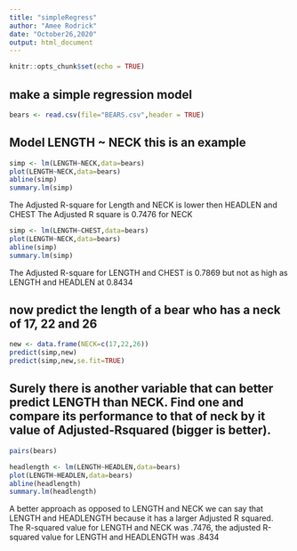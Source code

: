 ```yaml
---
title: "simpleRegress"
author: "Amee Rodrick"
date: "October26,2020"
output: html_document
---
```


```r
knitr::opts_chunk$set(echo = TRUE)
```

## make a simple regression model

```r
bears <- read.csv(file="BEARS.csv",header = TRUE)
```

## Model LENGTH ~ NECK  this is an example  

```r
simp <- lm(LENGTH~NECK,data=bears)
plot(LENGTH~NECK,data=bears)
abline(simp)
summary.lm(simp)
```
The Adjusted R-square for Length and NECK is lower then HEADLEN and CHEST The Adjusted R square is 0.7476 for NECK 

```r
simp <- lm(LENGTH~CHEST,data=bears)
plot(LENGTH~NECK,data=bears)
abline(simp)
summary.lm(simp)
```
The Adjusted R-square for LENGTH and CHEST is 0.7869 but not as high as LENGTH and HEADLEN at 0.8434




## now predict the length of a bear who has a neck of 17, 22 and 26


```r
new <- data.frame(NECK=c(17,22,26))
predict(simp,new)
predict(simp,new,se.fit=TRUE)
```
## Surely there is another variable that can better predict LENGTH than NECK. Find one and compare its performance to that of neck by it value of Adjusted-Rsquared (bigger is better).

```r
pairs(bears)
```



```r
headlength <- lm(LENGTH~HEADLEN,data=bears)
plot(LENGTH~HEADLEN,data=bears)
abline(headlength)
summary.lm(headlength)
```
A better approach as opposed to LENGTH and NECK we can say that LENGTH and HEADLENGTH  because it has a larger Adjusted R squared. The R-squared value for LENGTH and NECK was .7476, the adjusted R-squared value for LENGTH and HEADLENGTH was .8434 

